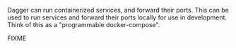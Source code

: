 Dagger can run containerized services, and forward their ports. This can be used to run services and forward their ports locally for use in development. Think of this as a "programmable docker-compose".

FIXME
